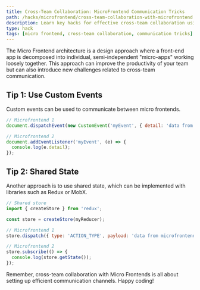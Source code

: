 ```yaml
---
title: Cross-Team Collaboration: MicroFrontend Communication Tricks
path: /hacks/microfrontend/cross-team-collaboration-with-microfrontend
description: Learn key hacks for effective cross-team collaboration using Micro Frontend architecture. Enhance your skills with these MicroFrontend communication tricks.
type: hack
tags: [micro frontend, cross-team collaboration, communication tricks]
---
```


The Micro Frontend architecture is a design approach where a front-end app is decomposed into individual, semi-independent "micro-apps" working loosely together. This approach can improve the productivity of your team but can also introduce new challenges related to cross-team communication.

## Tip 1: Use Custom Events

Custom events can be used to communicate between micro frontends. 

```javascript
// Microfrontend 1
document.dispatchEvent(new CustomEvent('myEvent', { detail: 'data from microfrontend 1' }));

// Microfrontend 2
document.addEventListener('myEvent', (e) => {
  console.log(e.detail);
});
```

## Tip 2: Shared State

Another approach is to use shared state, which can be implemented with libraries such as Redux or MobX.

```javascript
// Shared store
import { createStore } from 'redux';

const store = createStore(myReducer);

// Microfrontend 1
store.dispatch({ type: 'ACTION_TYPE', payload: 'data from microfrontend 1' });

// Microfrontend 2
store.subscribe(() => {
  console.log(store.getState());
});
```

Remember, cross-team collaboration with Micro Frontends is all about setting up efficient communication channels. Happy coding!